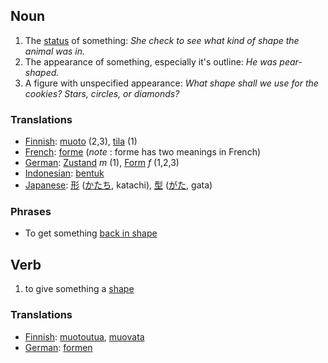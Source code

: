 ==Noun==
#The [[status]] of something: ''She check to see what kind of shape the animal was in.''<br>
#The appearance of something, especially it's outline:  ''He was pear-shaped.''<br>
#A figure with unspecified appearance: ''What shape shall we use for the cookies?  Stars, circles, or diamonds?''


===Translations===
*[[Finnish]]: [[muoto]] (2,3), [[tila]] (1)
*[[French]]: [[forme]] (''note'' : forme has two meanings in French)
*[[German]]: [[Zustand]] ''m'' (1), [[Form]] ''f'' (1,2,3)
*[[Indonesian]]: [[bentuk]]
*[[Japanese]]: [[形]] ([[かたち]], katachi), [[型]] ([[がた]], gata)


===Phrases===

*To get something [[back in shape]]

==Verb==
# to give something a [[shape]]

===Translations===
*[[Finnish]]: [[muotoutua]], [[muovata]]
*[[German]]: [[formen]]